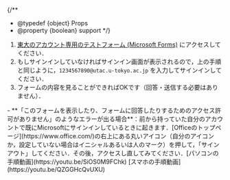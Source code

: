 
{/**
  * @typedef {object} Props
  * @property {boolean} support
  */}

1. [東大のアカウント専用のテストフォーム (Microsoft Forms)](https://forms.office.com/r/rzi4Fr3e49) にアクセスしてください．
1. もしサインインしていなければサインイン画面が表示されるので，上の手順と同じように，`1234567890@utac.u-tokyo.ac.jp` を入力してサインインしてください．
1. フォームの内容を見ることができればOKです（回答・送信する必要はありません）．

<Help lang="ja" support={props.support}>
  - **「このフォームを表示したり、フォームに回答したりするためのアクセス許可がありません」のようなエラーが出る場合**：前から持っていた自分のアカウントで既にMicrosoftにサインインしているときに起きます．[Officeのトップページ](https://www.office.com/)の右上にある丸いアイコン（自分のアイコンか，設定していない場合はイニシャルあるいは人のマーク）を押して，「サインアウト」してください．その後，アクセスし直してみてください．[パソコンの手順動画](https://youtu.be/SiOS0M9FChk) [スマホの手順動画](https://youtu.be/QZGGHcQvUXU)
</Help>

